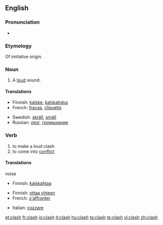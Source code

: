 {{wikipedia}}
==English==

===Pronunciation===
* {{rhymes|æʃ}}

===Etymology===
Of imitative origin.

===Noun===
{{en-noun|es}}

# {{onomat}} A [[loud]] sound.

====Translations====
{{top}}
* Finnish: [[kalske]], [[kalskahdus]]
* French: [[fracas]], [[cliquetis]]
{{mid}}
* Swedish: [[skräll]], [[smäll]]
* Russian: [[лязг]], [[громыхание]]
{{bottom}}

===Verb===
{{en-verb|clash|es}}

# to make a loud clash
# to come into [[conflict]]

====Translations====
;noise
* Finnish: [[kalskahtaa]]

{{trans-top|conflict}}
* Finnish: [[ottaa yhteen]]
* French: [[s'affronter]]
{{trans-mid}}
* Italian: [[cozzare]]
{{trans-bottom}}

[[et:clash]]
[[fr:clash]]
[[io:clash]]
[[it:clash]]
[[hu:clash]]
[[ta:clash]]
[[te:clash]]
[[vi:clash]]
[[zh:clash]]